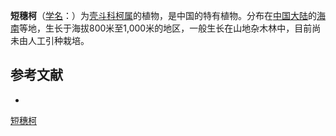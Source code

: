 {{Speciesbox
| name = 短穗柯
| status = 
| status_system = 
| image =
| genus = Lithocarpus
| species = brachystachyus
| authority = Chun
}}

'''短穗柯'''（[[学名|学名]]：{{lang|la|''Lithocarpus brachystachyus''}}）为[[壳斗科|壳斗科]][[柯属|柯属]]的植物，是中国的特有植物。分布在[[中国大陆|中国大陆]]的[[海南|海南]]等地，生长于海拔800米至1,000米的地区，一般生长在山地杂木林中，目前尚未由人工引种栽培。

== 参考文献 ==
<div class="references-small">
* {{cite web| url =http://www.bioinfo.cn/db05/KmzwSpecies.php?action=view&id=9011| title =短穗柯| work =《中国高等植物数据库全库》| publisher =中国科学院微生物研究所| author =昆明植物研究所| accessdate =2009-02-24| deadurl =yes| archiveurl =https://web.archive.org/web/20160305013709/http://www.bioinfo.cn/db05/KmzwSpecies.php?action=view&id=9011| archivedate =2016-03-05}}
</div>
{{Taxonbar|from=Q15227442}}

[[Category:柯属|短穗柯]]


{{植物小作品}}